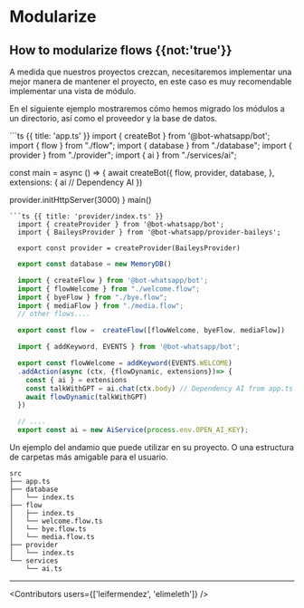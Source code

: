 

# Modularize

## How to modularize flows {{not:'true'}}

A medida que nuestros proyectos crezcan, necesitaremos implementar una mejor manera de mantener el proyecto, en este caso es muy recomendable implementar una vista de módulo.

En el siguiente ejemplo mostraremos cómo hemos migrado los módulos a un directorio, así como el proveedor y la base de datos.


<CodeGroup>
```ts {{ title: 'app.ts' }}
  import { createBot } from '@bot-whatsapp/bot';
  import { flow } from "./flow";
  import { database } from "./database";
  import { provider } from "./provider";
  import { ai } from "./services/ai";

  const main = async () => {
  await createBot({
          flow,
          provider,
          database,
      },
          extensions: {
          ai // Dependency AI 
      })

  provider.initHttpServer(3000)
}
main()
```
```ts {{ title: 'provider/index.ts' }}
  import { createProvider } from '@bot-whatsapp/bot';
  import { BaileysProvider } from '@bot-whatsapp/provider-baileys';

  export const provider = createProvider(BaileysProvider)
```
```ts {{ title: 'database/index.ts' }}
  export const database = new MemoryDB()
```
```ts {{ title: 'flow/index.ts' }}
  import { createFlow } from '@bot-whatsapp/bot';
  import { flowWelcome } from "./welcome.flow";
  import { byeFlow } from "./bye.flow";
  import { mediaFlow } from "./media.flow";
  // other flows....

  export const flow =  createFlow([flowWelcome, byeFlow, mediaFlow])
```
```ts {{ title: 'flow/welcome.flow.ts' }}
  import { addKeyword, EVENTS } from '@bot-whatsapp/bot';

  export const flowWelcome = addKeyword(EVENTS.WELCOME)
  .addAction(async (ctx, {flowDynamic, extensions})=> {
    const { ai } = extensions
    const talkWithGPT = ai.chat(ctx.body) // Dependency AI from app.ts
    await flowDynamic(talkWithGPT)
  })
```
```ts {{ title: 'services/ai.ts' }}
  // ....
  export const ai = new AiService(process.env.OPEN_AI_KEY);
```
</CodeGroup>

Un ejemplo del andamio que puede utilizar en su proyecto. O una estructura de carpetas más amigable para el usuario.

``` {{title:'structure'}}
src
├── app.ts
├── database
│   └── index.ts
├── flow
│   ├── index.ts
│   └── welcome.flow.ts
│   └── bye.flow.ts
│   └── media.flow.ts
├── provider
│   └── index.ts
└── services
    └── ai.ts
```
----

<Guides />

<Resources />

<Contributors users={['leifermendez', 'elimeleth']} />